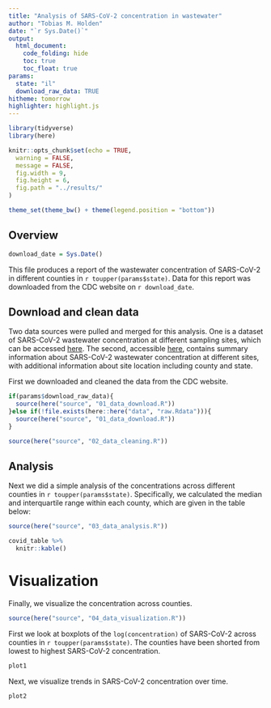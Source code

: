 ```yaml
---
title: "Analysis of SARS-CoV-2 concentration in wastewater"
author: "Tobias M. Holden"
date: "`r Sys.Date()`"
output:
  html_document:
    code_folding: hide
    toc: true
    toc_float: true
params:
  state: "il"
  download_raw_data: TRUE
hitheme: tomorrow
highlighter: highlight.js
---
```


```r
library(tidyverse)
library(here)

knitr::opts_chunk$set(echo = TRUE,
  warning = FALSE,
  message = FALSE,
  fig.width = 9,
  fig.height = 6,
  fig.path = "../results/"
)

theme_set(theme_bw() + theme(legend.position = "bottom"))
```


## Overview

```r
download_date = Sys.Date()
```


This file produces a report of the wastewater concentration of SARS-CoV-2 in different counties in `r toupper(params$state)`. Data for this report was downloaded from the CDC website on `r download_date`.

## Download and clean data

Two data sources were pulled and merged for this analysis. One is a dataset of SARS-CoV-2 wastewater concentration at different sampling sites, which can be accessed [here](https://data.cdc.gov/Public-Health-Surveillance/NWSS-Public-SARS-CoV-2-Concentration-in-Wastewater/g653-rqe2/about_data). The second, accessible [here](https://data.cdc.gov/Public-Health-Surveillance/NWSS-Public-SARS-CoV-2-Wastewater-Metric-Data/2ew6-ywp6/about_data), contains summary information about SARS-CoV-2 wastewater concentration at different sites, with additional information about site location including county and state.

First we downloaded and cleaned the data from the CDC website. 

```r
if(params$download_raw_data){
  source(here("source", "01_data_download.R")) 
}else if(!file.exists(here::here("data", "raw.Rdata"))){
  source(here("source", "01_data_download.R")) 
}

source(here("source", "02_data_cleaning.R")) 
```


## Analysis

Next we did a simple analysis of the concentrations across different counties in `r toupper(params$state)`. Specifically, we calculated the median and interquartile range within each county, which are given in the table below:

```r
source(here("source", "03_data_analysis.R"))
```

```r
covid_table %>%
  knitr::kable()
```





# Visualization

Finally, we visualize the concentration across counties. 

```r
source(here("source", "04_data_visualization.R"))
```

First we look at boxplots of the `log(concentration)` of SARS-CoV-2 across counties in `r toupper(params$state)`. The counties have been shorted from lowest to highest SARS-CoV-2 concentration.

```r
plot1
```


Next, we visualize trends in SARS-CoV-2 concentration over time.

```r
plot2
```


